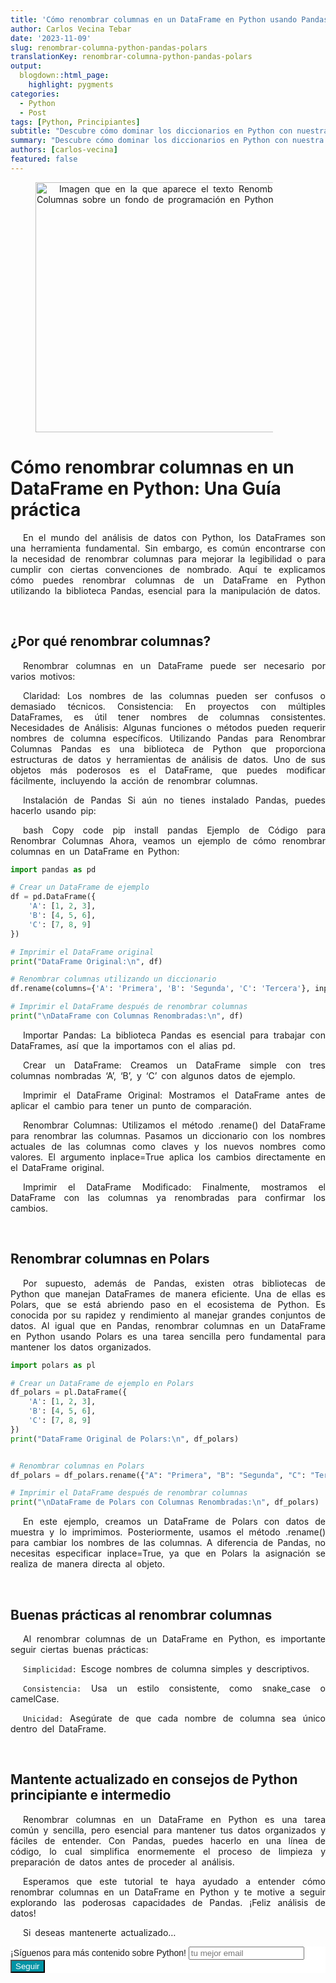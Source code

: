 ```yaml
---
title: 'Cómo renombrar columnas en un DataFrame en Python usando Pandas y Polars'
author: Carlos Vecina Tebar
date: '2023-11-09'
slug: renombrar-columna-python-pandas-polars
translationKey: renombrar-columna-python-pandas-polars
output: 
  blogdown::html_page:
    highlight: pygments 
categories:
  - Python
  - Post
tags: [Python, Principiantes]
subtitle: "Descubre cómo dominar los diccionarios en Python con nuestra guía exhaustiva. Aprende a crear, manejar y optimizar diccionarios para tus proyectos de programación."
summary: "Descubre cómo dominar los diccionarios en Python con nuestra guía exhaustiva. Aprende a crear, manejar y optimizar diccionarios para tus proyectos de programación."
authors: [carlos-vecina]
featured: false
---
```


<img src="./featured.png" width="400px" alt="Imagen que en la que aparece el texto Renombrar Columnas sobre un fondo de programación en Python" />

# Cómo renombrar columnas en un DataFrame en Python: Una Guía práctica

En el mundo del análisis de datos con Python, los DataFrames son una herramienta fundamental. Sin embargo, es común encontrarse con la necesidad de renombrar columnas para mejorar la legibilidad o para cumplir con ciertas convenciones de nombrado. Aquí te explicamos cómo puedes renombrar columnas de un DataFrame en Python utilizando la biblioteca Pandas, esencial para la manipulación de datos.

<br>

## **¿Por qué renombrar columnas?**
Renombrar columnas en un DataFrame puede ser necesario por varios motivos:

Claridad: Los nombres de las columnas pueden ser confusos o demasiado técnicos.
Consistencia: En proyectos con múltiples DataFrames, es útil tener nombres de columnas consistentes.
Necesidades de Análisis: Algunas funciones o métodos pueden requerir nombres de columna específicos.
Utilizando Pandas para Renombrar Columnas
Pandas es una biblioteca de Python que proporciona estructuras de datos y herramientas de análisis de datos. Uno de sus objetos más poderosos es el DataFrame, que puedes modificar fácilmente, incluyendo la acción de renombrar columnas.

Instalación de Pandas
Si aún no tienes instalado Pandas, puedes hacerlo usando pip:

bash
Copy code
pip install pandas
Ejemplo de Código para Renombrar Columnas
Ahora, veamos un ejemplo de cómo renombrar columnas en un DataFrame en Python:

```python
import pandas as pd

# Crear un DataFrame de ejemplo
df = pd.DataFrame({
    'A': [1, 2, 3],
    'B': [4, 5, 6],
    'C': [7, 8, 9]
})

# Imprimir el DataFrame original
print("DataFrame Original:\n", df)

# Renombrar columnas utilizando un diccionario
df.rename(columns={'A': 'Primera', 'B': 'Segunda', 'C': 'Tercera'}, inplace=True)

# Imprimir el DataFrame después de renombrar columnas
print("\nDataFrame con Columnas Renombradas:\n", df)
```

Importar Pandas: La biblioteca Pandas es esencial para trabajar con DataFrames, así que la importamos con el alias pd.

Crear un DataFrame: Creamos un DataFrame simple con tres columnas nombradas 'A', 'B', y 'C' con algunos datos de ejemplo.

Imprimir el DataFrame Original: Mostramos el DataFrame antes de aplicar el cambio para tener un punto de comparación.

Renombrar Columnas: Utilizamos el método .rename() del DataFrame para renombrar las columnas. Pasamos un diccionario con los nombres actuales de las columnas como claves y los nuevos nombres como valores. El argumento inplace=True aplica los cambios directamente en el DataFrame original.

Imprimir el DataFrame Modificado: Finalmente, mostramos el DataFrame con las columnas ya renombradas para confirmar los cambios.


<br>

## **Renombrar columnas en Polars**

Por supuesto, además de Pandas, existen otras bibliotecas de Python que manejan DataFrames de manera eficiente. Una de ellas es Polars, que se está abriendo paso en el ecosistema de Python. Es conocida por su rapidez y rendimiento al manejar grandes conjuntos de datos. Al igual que en Pandas, renombrar columnas en un DataFrame en Python usando Polars es una tarea sencilla pero fundamental para mantener los datos organizados.

```python
import polars as pl

# Crear un DataFrame de ejemplo en Polars
df_polars = pl.DataFrame({
    'A': [1, 2, 3],
    'B': [4, 5, 6],
    'C': [7, 8, 9]
})
print("DataFrame Original de Polars:\n", df_polars)


# Renombrar columnas en Polars
df_polars = df_polars.rename({"A": "Primera", "B": "Segunda", "C": "Tercera"})

# Imprimir el DataFrame después de renombrar columnas
print("\nDataFrame de Polars con Columnas Renombradas:\n", df_polars)

```

En este ejemplo, creamos un DataFrame de Polars con datos de muestra y lo imprimimos. Posteriormente, usamos el método .rename() para cambiar los nombres de las columnas. A diferencia de Pandas, no necesitas especificar inplace=True, ya que en Polars la asignación se realiza de manera directa al objeto.

<br>

## **Buenas prácticas al renombrar columnas**

Al renombrar columnas de un DataFrame en Python, es importante seguir ciertas buenas prácticas:

`Simplicidad:` Escoge nombres de columna simples y descriptivos.

`Consistencia:` Usa un estilo consistente, como snake_case o camelCase.

`Unicidad:` Asegúrate de que cada nombre de columna sea único dentro del DataFrame.

<br>

## **Mantente actualizado en consejos de Python principiante e intermedio**

Renombrar columnas en un DataFrame en Python es una tarea común y sencilla, pero esencial para mantener tus datos organizados y fáciles de entender. Con Pandas, puedes hacerlo en una línea de código, lo cual simplifica enormemente el proceso de limpieza y preparación de datos antes de proceder al análisis.

Esperamos que este tutorial te haya ayudado a entender cómo renombrar columnas en un DataFrame en Python y te motive a seguir explorando las poderosas capacidades de Pandas. ¡Feliz análisis de datos!

Si deseas mantenerte actualizado...

```{=html}
<!-- Begin Mailchimp Signup Form -->
<link href="//cdn-images.mailchimp.com/embedcode/horizontal-slim-10_7.css" rel="stylesheet" type="text/css">
<link rel="stylesheet" type="text/css" href="https://csshake.surge.sh/csshake.min.css">
<style type="text/css">
	#mc_embed_signup{background:#fff; clear:left; font:14px Helvetica,Arial,sans-serif; width:100%;}
	 #mc_embed_signup .button {
  background-color: #0294A5; /* Green */
  color: white;
  transition-duration: 0.4s;
}
#mc_embed_signup .button:hover {
  background-color: #379392 !important; 
}

</style>
<div id="mc_embed_signup">
<form action="https://typethepipe.us4.list-manage.com/subscribe/post?u=91551f7ed29389a0de4f47665&amp;id=d95c503a48" method="post" id="mc-embedded-subscribe-form" name="mc-embedded-subscribe-form" class="validate" target="_blank" novalidate>
 <div id="mc_embed_signup_scroll">
	<label for="mce-EMAIL"> ¡Síguenos para más contenido sobre Python! </label>
	<input type="email" value="" name="EMAIL" class="email" id="mce-EMAIL" placeholder="tu mejor email" required><input type="hidden" name="tags" value="7614568"></div>
    <!-- real people should not fill this in and expect good things - do not remove this or risk form bot signups-->
    <div style="position: absolute; left: -5000px;" aria-hidden="true"><input type="text" name="b_91551f7ed29389a0de4f47665_d95c503a48" tabindex="-1" value=""></div>
    <div class="clear"><input type="submit" value="Seguir" name="subscribe" id="mc-embedded-subscribe" class="button"></div>
    </div>
</form>
</div>

<!--End mc_embed_signup-->
```

<style>
p {
  word-spacing: 3px;
  text-indent: 20px;
  text-align: justify;
}
.page-subtitle {
  text-align: left  !important;
    text-indent: 0px !important;
}
.card-text {
  text-align: left  !important;
    text-indent: 0px !important;
}
</style>
<style>
.hljs-keyword,.hljs-selector-tag,.hljs-subst{color:#2e8516;font-weight:bold}.hljs-comment, .hljs-quote {
    color: #0e847b;
    font-style: italic;
}.hljs-number, .hljs-literal, .hljs-variable, .hljs-template-variable, .hljs-tag .hljs-attr {
    color: #008021;
}
</style>
